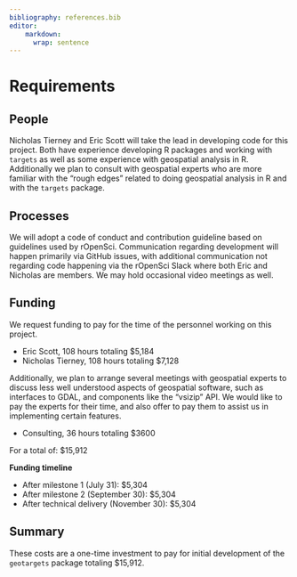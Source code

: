 ```yaml
---
bibliography: references.bib
editor:
    markdown: 
      wrap: sentence
---
```


# Requirements

<!-- 
An idea of what is required to make the project actually happen
-->

## People

Nicholas Tierney and Eric Scott will take the lead in developing code for this project.
Both have experience developing R packages and working with `targets` as well as some experience with geospatial analysis in R.
Additionally we plan to consult with geospatial experts who are more familiar with the "rough edges" related to doing geospatial analysis in R and with the `targets` package.

## Processes

<!-- 
What processes need to be put in place e.g. codes of conduct, regular ISC meetings, handover to the community at large?
-->

We will adopt a code of conduct and contribution guideline based on guidelines used by rOpenSci.
Communication regarding development will happen primarily via GitHub issues, with additional communication not regarding code happening via the rOpenSci Slack where both Eric and Nicholas are members.
We may hold occasional video meetings as well.

## Funding

We request funding to pay for the time of the personnel working on this project.

-   Eric Scott, 108 hours totaling \$5,184
-   Nicholas Tierney, 108 hours totaling \$7,128

Additionally, we plan to arrange several meetings with geospatial experts to discuss less well understood aspects of geospatial software, such as interfaces to GDAL, and components like the "vsizip" API. We would like to pay the experts for their time, and also offer to pay them to assist us in implementing certain features. 

-   Consulting, 36 hours totaling \$3600

For a total of: \$15,912

**Funding timeline**

-   After milestone 1 (July 31): \$5,304 <!--# third? -->
-   After milestone 2 (September 30): \$5,304 <!--# third? -->
-   After technical delivery (November 30): \$5,304 <!--# the rest -->

## Summary

<!--
A summary of the requirements that contextualises the costs
-->

These costs are a one-time investment to pay for initial development of the `geotargets` package totaling \$15,912.
